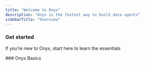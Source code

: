 ```yaml
---
title: "Welcome to Onyx"
description: "Onyx is the fastest way to build data agents"
sidebarTitle: "Overview"
---
```


### Get started

If you’re new to Onyx, start here to learn the essentials

<CardGroup cols={2}>
  <Card title="Intro to Onyx" icon="play" href="/introduction" />
  <Card title="Quickstart" icon="rocket" href="/quickstart" />
  <Card
    title="Start building"
    icon="terminal"
    href="/build-with-onyx/development"
  />
</CardGroup>
### Onyx Basics

<CardGroup cols={2}>
  <Card
    title="Basic commands"
    icon="command"
    href="/about-onyx/basic-commands"
  />
  <Card
    title="Data directory"
    icon="folder-tree"
    href="/about-onyx/data-directory"
  />
  <Card
    title="Agent definition"
    icon="file"
    href="/about-onyx/agent-definition"
  />
</CardGroup>
